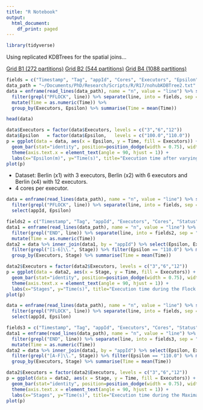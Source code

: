 ```yaml
---
title: "R Notebook"
output:
  html_document:
    df_print: paged
---
```


```r
library(tidyverse)
```

Using replicated KDBTrees for the spatial joins...

[Grid B1 (272 partitions)](Figures/KDBTree2/B1.png)
[Grid B2 (544 partitions)](Figures/KDBTree2/B2.png)
[Grid B4 (1088 partitions)](Figures/KDBTree2/B4.png)

```r
fields = c("Timestamp", "Tag", "appId", "Cores", "Executors", "Epsilon", "Mu", "Delta", "Time", "Load")
data_path = "~/Documents/PhD/Research/Scripts/R/R17/nohubKDBTree2.txt"
data = enframe(read_lines(data_path), name = "n", value = "line") %>% select(line) %>%
  filter(grepl("PFLOCK", line)) %>% separate(line, into = fields, sep = "\\|") %>%
  mutate(Time = as.numeric(Time)) %>%
  group_by(Executors, Epsilon) %>% summarise(Time = mean(Time)) 

head(data)
```

```r
data$Executors = factor(data$Executors, levels = c("3","6","12"))
data$Epsilon   = factor(data$Epsilon,   levels = c("100.0","110.0"))
p = ggplot(data = data, aes(x = Epsilon, y = Time, fill = Executors)) +
  geom_bar(stat="identity", position=position_dodge(width = 0.75), width = 0.7) + 
  theme(axis.text.x = element_text(angle = 90, hjust = 1)) +
  labs(x="Epsilon(m)", y="Time(s)", title="Execution time after varying Epsilon parameter.") 
plot(p)
```

* Dataset: Berlin (x1) with 3 executors, Berlin (x2) with 6 executors and Berlin (x4) with 12 executors.
* 4 cores per executor.  

```r
data = enframe(read_lines(data_path), name = "n", value = "line") %>% select(line) %>%
  filter(grepl("PFLOCK", line)) %>% separate(line, into = fields, sep = "\\|") %>%
  select(appId, Epsilon)

fields2 = c("Timestamp", "Tag", "appId", "Executors", "Cores", "Status", "Duration", "Stage", "Time", "Load", "Interval")
data1 = enframe(read_lines(data_path), name = "n", value = "line") %>% select(line) %>% filter(grepl("\\|FF\\|", line)) %>%
  filter(grepl("END", line)) %>% separate(line, into = fields2, sep = "\\|") %>%
  mutate(Time = as.numeric(Time))
data2 = data %>% inner_join(data1, by = "appId") %>% select(Epsilon, Executors, Stage, Time, Interval) %>%
  filter(grepl("[1-6]\\.", Stage)) %>% filter(Epsilon == "110.0") %>% mutate(Stage = paste0(Interval,"-",str_trim(Stage))) %>%
  group_by(Executors, Stage) %>% summarise(Time = mean(Time))

data2$Executors = factor(data2$Executors, levels = c("3","6","12"))
p = ggplot(data = data2, aes(x = Stage, y = Time, fill = Executors)) +
  geom_bar(stat="identity", position=position_dodge(width = 0.75), width = 0.7) + 
  theme(axis.text.x = element_text(angle = 90, hjust = 1)) +
  labs(x="Stages", y="Time(s)", title="Execution time during the Flock Finding.") 
plot(p)

```

```r
data = enframe(read_lines(data_path), name = "n", value = "line") %>% select(line) %>%
  filter(grepl("PFLOCK", line)) %>% separate(line, into = fields, sep = "\\|") %>%
  select(appId, Epsilon)

fields3 = c("Timestamp", "Tag", "appId", "Executors", "Cores", "Status", "Duration", "Stage", "Time", "Load", "Interval")
data1 = enframe(read_lines(data_path), name = "n", value = "line") %>% select(line) %>% filter(grepl("\\|MF\\|", line)) %>%
  filter(grepl("END", line)) %>% separate(line, into = fields3, sep = "\\|") %>%
  mutate(Time = as.numeric(Time))
data2 = data %>% inner_join(data1, by = "appId") %>% select(Epsilon, Executors, Stage, Time, Interval) %>%
  filter(grepl("[A-F]\\.", Stage)) %>% filter(Epsilon == "110.0") %>% mutate(Stage = paste0(Interval,"-",str_trim(Stage))) %>%
  group_by(Executors, Stage) %>% summarise(Time = mean(Time))

data2$Executors = factor(data2$Executors, levels = c("3","6","12"))
p = ggplot(data = data2, aes(x = Stage, y = Time, fill = Executors)) +
  geom_bar(stat="identity", position=position_dodge(width = 0.75), width = 0.7) + 
  theme(axis.text.x = element_text(angle = 90, hjust = 1)) +
  labs(x="Stages", y="Time(s)", title="Execution time during the Maximal Disks Finding.") 
plot(p)

```